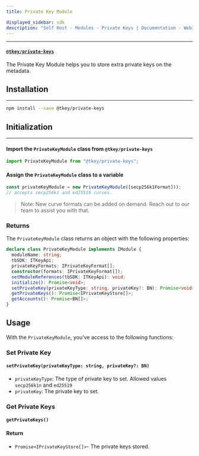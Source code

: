 ```yaml
---
title: Private Key Module

displayed_sidebar: sdk
description: "Self Host - Modules - Private Keys | Documentation - Web3Auth"
---
```


---

#### [`@tkey/private-keys`](https://npmjs.com/package/@tkey/private-keys)

The Private Key Module helps you to store extra private keys on the metadata.

## Installation

---

```bash npm2yarn
npm install --save @tkey/private-keys
```

## Initialization

---

#### Import the `PrivateKeyModule` class from `@tkey/private-keys`

```javascript
import PrivateKeyModule from "@tkey/private-keys";
```

#### Assign the `PrivateKeyModule` class to a variable

```javascript
const privateKeyModule = new PrivateKeyModule([secp256k1Format]));
// accepts secp256k1 and ed25519 curves.
```

> Note: New curve formats can be added on demand. Reach out to our team to assist you with that.

### Returns

The `PrivateKeyModule` class returns an object with the following properties:

```ts
declare class PrivateKeyModule implements IModule {
  moduleName: string;
  tbSDK: ITKeyApi;
  privateKeyFormats: IPrivateKeyFormat[];
  constructor(formats: IPrivateKeyFormat[]);
  setModuleReferences(tbSDK: ITKeyApi): void;
  initialize(): Promise<void>;
  setPrivateKey(privateKeyType: string, privateKey?: BN): Promise<void>;
  getPrivateKeys(): Promise<IPrivateKeyStore[]>;
  getAccounts(): Promise<BN[]>;
}
```

## Usage

With the `PrivateKeyModule`, you've access to the following functions:

### Set Private Key

#### `setPrivateKey(privateKeyType: string, privateKey?: BN)`

- `privateKeyType`: The type of private key to set. Allowed values `secp256k1n` and `ed25519`
- `privateKey`: The private key to set.

### Get Private Keys

#### `getPrivateKeys()`

#### Return

- `Promise<IPrivateKeyStore[]>`- The private keys stored.
